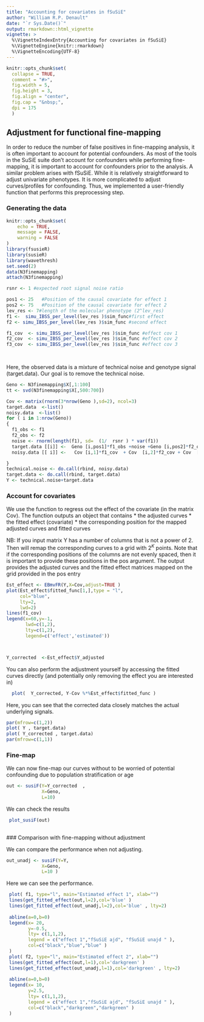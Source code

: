 ```yaml
---
title: "Accounting for covariates in fSuSiE"
author: "William R.P. Denault"
date: "`r Sys.Date()`"
output: rmarkdown::html_vignette
vignette: >
  %\VignetteIndexEntry{Accounting for covariates in fSuSiE}
  %\VignetteEngine{knitr::rmarkdown}
  %\VignetteEncoding{UTF-8}
---
```


```r
knitr::opts_chunk$set(
  collapse = TRUE,
  comment = "#>",
  fig.width = 5,
  fig.height = 3,
  fig.align = "center",
  fig.cap = "&nbsp;",
  dpi = 175
  )
```

## Adjustment for functional fine-mapping

In order to reduce the number of false positives in fine-mapping
analysis, it is often important to account for potential
confounders. As most of the tools in the SuSiE suite don't account
for confounders while performing fine-mapping, it is important to
account for confounders prior to the analysis. A similar problem arises
with fSuSiE. While it is relatively straightforward to adjust
univariate phenotypes. It is more complicated to adjust curves/profiles for
confounding. Thus, we implemented a user-friendly function that
performs this preprocessing step.

### Generating the data
```r
knitr::opts_chunk$set(
	echo = TRUE,
	message = FALSE,
	warning = FALSE
)
library(fsusieR)
library(susieR)
library(wavethresh)
set.seed(2)
data(N3finemapping)
attach(N3finemapping)

rsnr <- 1 #expected root signal noise ratio

pos1 <- 25   #Position of the causal covariate for effect 1
pos2 <- 75   #Position of the causal covariate for effect 2
lev_res <- 7#length of the molecular phenotype (2^lev_res)
f1 <-  simu_IBSS_per_level(lev_res )$sim_func#first effect
f2 <- simu_IBSS_per_level(lev_res )$sim_func #second effect

f1_cov  <- simu_IBSS_per_level(lev_res )$sim_func #effect cov 1
f2_cov  <- simu_IBSS_per_level(lev_res )$sim_func #effect cov 2
f3_cov  <- simu_IBSS_per_level(lev_res )$sim_func #effect cov 3

 
```


Here, the observed data is a mixture of technical noise and genotype signal (target.data). Our goal is to remove the technical noise.

```r

Geno <- N3finemapping$X[,1:100]
tt <- svd(N3finemapping$X[,500:700])

Cov <- matrix(rnorm(3*nrow(Geno ),sd=2), ncol=3)
target.data  <-list()
noisy.data  <-list()
for ( i in 1:nrow(Geno))
{
  f1_obs <- f1
  f2_obs <- f2
  noise <- rnorm(length(f1), sd=  (1/  rsnr ) * var(f1))
  target.data [[i]] <-  Geno [i,pos1]*f1_obs +noise +Geno [i,pos2]*f2_obs 
  noisy.data [[ i]] <-   Cov [i,1]*f1_cov  + Cov  [i,2]*f2_cov + Cov  [i,3]*f3_cov

}
technical.noise <- do.call(rbind, noisy.data)
target.data <- do.call(rbind, target.data)
Y <- technical.noise+target.data

```


###  Account for covariates

We use the function \textit{EBmvFR} to regress out the effect of the covariate (in the matrix Cov). The function outputs an object that contains 
* the adjusted curves
* the fitted effect (covariate)
* the corresponding position for the mapped adjusted curves and fitted curves

NB: If you input matrix Y has a number of columns that is not a power of 2. Then \textit{EBmvFR} will remap the corresponding curves to a grid with $2^K$ points. Note that if the corresponding positions of the columns are not evenly spaced, then it is important to provide these positions in the pos argument. The output provides the adjusted curves and the fitted effect matrices mapped on the grid provided in the pos entry


```r

Est_effect <- EBmvFR(Y,X=Cov,adjust=TRUE )
plot(Est_effect$fitted_func[1,],type = "l",
     col="blue",
     lty=2,
     lwd=2)
lines(f1_cov)
legend(x=60,y=-1,
       lwd=c(1,2),
       lty=c(1,2),
       legend=c('effect','estimated'))



Y_corrected  <-Est_effect$Y_adjusted
```


You can also perform the adjustment yourself by accessing the fitted curves directly (and potentially only removing the effect you are interested in)
```r
  plot(  Y_corrected, Y-Cov %*%Est_effect$fitted_func )
```




Here, you can see that the corrected data closely matches the actual underlying signals.

```r

par(mfrow=c(1,2))
plot( Y , target.data)
plot( Y_corrected , target.data)
par(mfrow=c(1,1))
```

### Fine-map
We can now fine-map our curves without to be worried of potential confounding due to population stratification or age

```r
out <- susiF(Y=Y_corrected  ,
             X=Geno,
             L=10)
```

We can check the results

 
```r
 
 plot_susiF(out)
 

```
 
 
  ### Comparison with fine-mapping without adjustment

We can compare the performance when not adjusting.


```r
out_unadj <- susiF(Y=Y,
             X=Geno,
             L=10 )
```

Here we can see the performance. 



```r
 
 plot( f1, type="l", main="Estimated effect 1", xlab="")
 lines(get_fitted_effect(out,l=2),col='blue' )
 lines(get_fitted_effect(out_unadj,l=2),col='blue' , lty=2)
 
 abline(a=0,b=0)
 legend(x= 20,
        y=-0.5,
        lty= c(1,1,2),
        legend = c("effect 1","fSuSiE ajd", "fSuSiE unajd " ),
        col=c("black","blue","blue" )
 )
 plot( f2, type="l", main="Estimated effect 2", xlab="")
 lines(get_fitted_effect(out,l=1),col='darkgreen' )
 lines(get_fitted_effect(out_unadj,l=1),col='darkgreen' , lty=2)
 
 abline(a=0,b=0)
 legend(x= 10,
        y=2.5,
        lty= c(1,1,2),
        legend = c("effect 1","fSuSiE ajd", "fSuSiE unajd " ),
        col=c("black","darkgreen","darkgreen" )
 )
  
```
